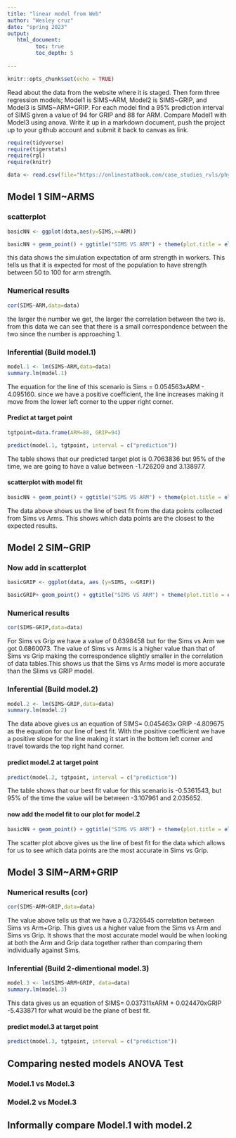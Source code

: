 ```yaml
---
title: "linear model from Web"
author: "Wesley cruz"
date: "spring 2023"
output:
   html_document:
         toc: true
         toc_depth: 5
        
---
```


```r
knitr::opts_chunk$set(echo = TRUE)
```

Read about the data from the website where it is staged.  Then form three regression models; Model1 is SIMS~ARM, Model2 is SIMS~GRIP, and Model3 is SIMS~ARM+GRIP. For each model find a 95% prediction interval of SIMS given a value of 94  for GRIP and 88 for ARM. Compare Model1 with Model3 using anova. Write it up in a markdown document, push the project up to your github account and submit it back to canvas as link. 

 


```r
require(tidyverse)
require(tigerstats)
require(rgl)
require(knitr)

```

```r
data <- read.csv(file="https://onlinestatbook.com/case_studies_rvls/physical_strength/data.txt",sep="",header=TRUE)  

```

## Model 1 SIM~ARMS

### scatterplot

```r
basicNN <- ggplot(data,aes(y=SIMS,x=ARM))
```

```r
basicNN + geom_point() + ggtitle("SIMS VS ARM") + theme(plot.title = element_text(hjust = 0.5, size = 20))
```

this data shows the simulation expectation of arm strength in workers. This tells us that it is expected for most of the population to have strength between 50 to 100 for arm strength.


### Numerical results



```r
cor(SIMS~ARM,data=data)
```

 the larger the number we get, the larger the correlation between the two is. from this data we can see that there is a small correspondence between the two since the number is approaching 1.


### Inferential  (Build model.1)

```r
model.1 <- lm(SIMS~ARM,data=data)
summary.lm(model.1)
```

The equation for the line of this scenario is Sims = 0.054563xARM - 4.095160. since we have a positive coefficient, the line increases making it move from the lower left corner to the upper right corner.


#### Predict at target point

```r
tgtpoint=data.frame(ARM=88, GRIP=94)

predict(model.1, tgtpoint, interval = c("prediction"))
```

The table shows that our predicted target plot is 0.7063836 but 95% of the time, we are going to have a value between -1.726209 and 3.138977.


#### scatterplot with model fit
  
```r
basicNN + geom_point() + ggtitle("SIMS VS ARM") + theme(plot.title = element_text(hjust = 0.5, size = 20)) + geom_smooth(method=lm)
``` 
  
The data above shows us the line of best fit from the data points collected from Sims vs Arms. This shows which data points are the closest to the expected results.  
  
  

## Model 2 SIM~GRIP

### Now add in scatterplot


```r
basicGRIP <- ggplot(data, aes (y=SIMS, x=GRIP))
```
```r
basicGRIP+ geom_point() + ggtitle("SIMS VS ARM") + theme(plot.title = element_text(hjust = 0.5, size = 20))
```






### Numerical results 

```r
cor(SIMS~GRIP,data=data)
```

For Sims vs Grip we have a value of 0.6398458 but for the Sims vs Arm we got 0.6860073. The value of Sims vs Arms is a higher value than that of Sims vs Grip making the correspondence slightly smaller in the correlation of data tables.This shows us that the Sims vs Arms model is more accurate than the Slims vs GRIP model.



### Inferential  (Build model.2)
  
```r
model.2 <- lm(SIMS~GRIP,data=data)
summary.lm(model.2)
```
  
The data above gives us an equation of SIMS= 0.045463x GRIP -4.809675 as the equation for our line of best fit. With the positive coefficient we have a positive slope for the line making it start in the bottom left corner and travel towards the top right hand corner.  
  
  

#### predict model.2 at target point

```r
predict(model.2, tgtpoint, interval = c("prediction"))
```

The table shows that our best fit value for this scenario is -0.5361543, but 95% of the time the value will
be between -3.107961 and 2.035652.


#### now add the model fit to our plot for model.2
  

```r
basicNN + geom_point() + ggtitle("SIMS VS ARM") + theme(plot.title = element_text(hjust = 0.5, size = 20)) + geom_smooth(method=lm)
```

The scatter plot above gives us the line of best fit for the data which allows for us to see which data points are the most accurate in Sims vs Grip.


## Model 3 SIM~ARM+GRIP

### Numerical results (cor)

```r
cor(SIMS~ARM+GRIP,data=data)
```

The value above tells us that we have a 0.7326545 correlation between Sims vs Arm+Grip. This gives us a higher value from the Sims vs Arm and Sims vs Grip. It shows that the most accurate model would be when looking at both the Arm and Grip data together rather than comparing them individually against Sims.

  
### Inferential  (Build 2-dimentional model.3)


```r
model.3 <- lm(SIMS~ARM+GRIP, data=data)
summary.lm(model.3)
```

This data gives us an equation of SIMS= 0.037311xARM + 0.024470xGRIP -5.433871 for what would be the plane of best fit.


#### predict model.3 at target point
  
  
```r
predict(model.3, tgtpoint, interval = c("prediction"))
```




## Comparing nested models ANOVA Test

### Model.1 vs Model.3
### Model.2 vs Model.3

## Informally compare Model.1 with model.2

